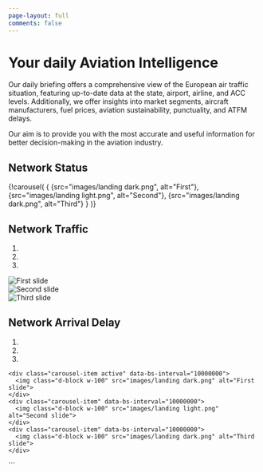 ```yaml
---
page-layout: full
comments: false
---
```


# [Your daily Aviation Intelligence]{.text-secondary .gradient-text-blue}

Our daily briefing offers a comprehensive view of the European air traffic situation, featuring up-to-date data at the state, airport, airline, and ACC levels. Additionally, we offer insights into market segments, aircraft manufacturers, fuel prices, aviation sustainability, punctuality, and ATFM delays.

Our aim is to provide you with the most accurate and useful information for better decision-making in the aviation industry.

::: panel-tabset
## Network Status

```{=html}
{!carousel(
  {
    {src="images/landing dark.png", alt="First"},
    {src="images/landing light.png", alt="Second"},
    {src="images/landing dark.png", alt="Third"}
  }
)}
```

## Network Traffic

```{=html}

<div id="carouselExampleIndicators" class="carousel slide carousel-fade" data-bs-ride="carousel">
  <ol class="carousel-indicators">
    <li data-bs-target="#carouselExampleIndicators" data-bs-slide-to="0" class="active"></li>
    <li data-bs-target="#carouselExampleIndicators" data-bs-slide-to="1"></li>
    <li data-bs-target="#carouselExampleIndicators" data-bs-slide-to="2"></li>
  </ol>
  <div class="carousel-inner">
    <div class="carousel-item active" data-bs-interval="10000000">
      <img class="d-block w-100" src="images/landing dark.png" alt="First slide">
    </div>
    <div class="carousel-item" data-bs-interval="10000000">
      <img class="d-block w-100" src="images/landing light.png" alt="Second slide">
    </div>
    <div class="carousel-item" data-bs-interval="10000000">
      <img class="d-block w-100" src="images/landing dark.png" alt="Third slide">
    </div>
  </div>
</div>

<script>
  document.addEventListener('DOMContentLoaded', function () {
    var carouselElement = document.querySelector('.carousel');
    var carousel = new bootstrap.Carousel(carouselElement);
  });
</script>
```
## Network Arrival Delay

<!-- ```{=html} -->

<div id="carouselExampleIndicators" class="carousel slide carousel-fade" data-bs-ride="carousel">
  <ol class="carousel-indicators">
    <li data-bs-target="#carouselExampleIndicators" data-bs-slide-to="0" class="active"></li>
    <li data-bs-target="#carouselExampleIndicators" data-bs-slide-to="1"></li>
    <li data-bs-target="#carouselExampleIndicators" data-bs-slide-to="2"></li>
  </ol>
  <div class="carousel-inner">
    <div class="carousel-item active" data-bs-interval="10000000">
      <img class="d-block w-100" src="images/landing dark.png" alt="First slide">
    </div>
    <div class="carousel-item" data-bs-interval="10000000">
      <img class="d-block w-100" src="images/landing light.png" alt="Second slide">
    </div>
    <div class="carousel-item" data-bs-interval="10000000">
      <img class="d-block w-100" src="images/landing dark.png" alt="Third slide">
    </div>
  </div>
</div>

<script>
  document.addEventListener('DOMContentLoaded', function () {
    var carouselElement = document.querySelector('.carousel');
    var carousel = new bootstrap.Carousel(carouselElement);
  });
</script>
```
:::
